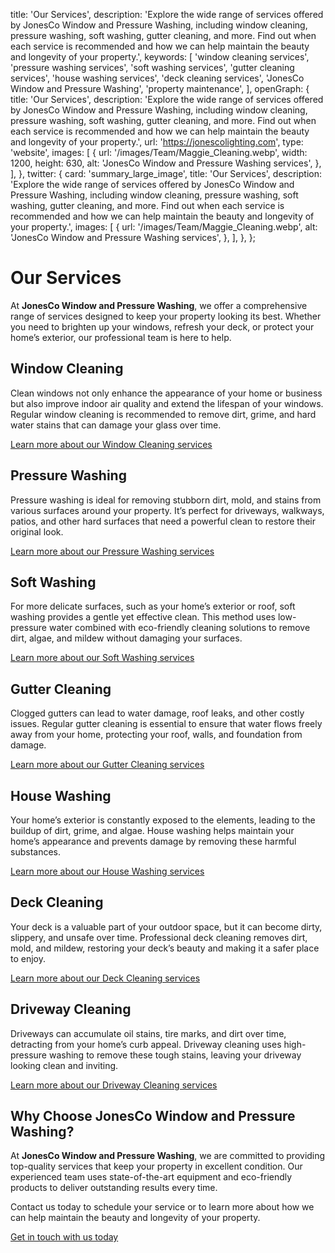 
  title: 'Our Services',
  description: 'Explore the wide range of services offered by JonesCo Window and Pressure Washing, including window cleaning, pressure washing, soft washing, gutter cleaning, and more. Find out when each service is recommended and how we can help maintain the beauty and longevity of your property.',
  keywords: [
    'window cleaning services',
    'pressure washing services',
    'soft washing services',
    'gutter cleaning services',
    'house washing services',
    'deck cleaning services',
    'JonesCo Window and Pressure Washing',
    'property maintenance',
  ],
  openGraph: {
    title: 'Our Services',
    description: 'Explore the wide range of services offered by JonesCo Window and Pressure Washing, including window cleaning, pressure washing, soft washing, gutter cleaning, and more. Find out when each service is recommended and how we can help maintain the beauty and longevity of your property.',
    url: 'https://jonescolighting.com',
    type: 'website',
    images: [
      {
        url: '/images/Team/Maggie_Cleaning.webp',
        width: 1200,
        height: 630,
        alt: 'JonesCo Window and Pressure Washing services',
      },
    ],
  },
  twitter: {
    card: 'summary_large_image',
    title: 'Our Services',
    description: 'Explore the wide range of services offered by JonesCo Window and Pressure Washing, including window cleaning, pressure washing, soft washing, gutter cleaning, and more. Find out when each service is recommended and how we can help maintain the beauty and longevity of your property.',
    images: [
      {
        url: '/images/Team/Maggie_Cleaning.webp',
        alt: 'JonesCo Window and Pressure Washing services',
      },
    ],
  },
};

# Our Services

At **JonesCo Window and Pressure Washing**, we offer a comprehensive range of services designed to keep your property looking its best. Whether you need to brighten up your windows, refresh your deck, or protect your home’s exterior, our professional team is here to help.

## Window Cleaning

Clean windows not only enhance the appearance of your home or business but also improve indoor air quality and extend the lifespan of your windows. Regular window cleaning is recommended to remove dirt, grime, and hard water stains that can damage your glass over time.

[Learn more about our Window Cleaning services](/services/window-washing)

## Pressure Washing

Pressure washing is ideal for removing stubborn dirt, mold, and stains from various surfaces around your property. It’s perfect for driveways, walkways, patios, and other hard surfaces that need a powerful clean to restore their original look.

[Learn more about our Pressure Washing services](/services/pressure-washing)

## Soft Washing

For more delicate surfaces, such as your home’s exterior or roof, soft washing provides a gentle yet effective clean. This method uses low-pressure water combined with eco-friendly cleaning solutions to remove dirt, algae, and mildew without damaging your surfaces.

[Learn more about our Soft Washing services](/services/soft-washing)

## Gutter Cleaning

Clogged gutters can lead to water damage, roof leaks, and other costly issues. Regular gutter cleaning is essential to ensure that water flows freely away from your home, protecting your roof, walls, and foundation from damage.

[Learn more about our Gutter Cleaning services](/services/gutter-cleaning)

## House Washing

Your home’s exterior is constantly exposed to the elements, leading to the buildup of dirt, grime, and algae. House washing helps maintain your home’s appearance and prevents damage by removing these harmful substances.

[Learn more about our House Washing services](/services/house-washing)

## Deck Cleaning

Your deck is a valuable part of your outdoor space, but it can become dirty, slippery, and unsafe over time. Professional deck cleaning removes dirt, mold, and mildew, restoring your deck’s beauty and making it a safer place to enjoy.

[Learn more about our Deck Cleaning services](/services/deck-cleaning)

## Driveway Cleaning

Driveways can accumulate oil stains, tire marks, and dirt over time, detracting from your home’s curb appeal. Driveway cleaning uses high-pressure washing to remove these tough stains, leaving your driveway looking clean and inviting.

[Learn more about our Driveway Cleaning services](/services/driveway-cleaning)

## Why Choose JonesCo Window and Pressure Washing?

At **JonesCo Window and Pressure Washing**, we are committed to providing top-quality services that keep your property in excellent condition. Our experienced team uses state-of-the-art equipment and eco-friendly products to deliver outstanding results every time.

Contact us today to schedule your service or to learn more about how we can help maintain the beauty and longevity of your property.

[Get in touch with us today](/contact)
